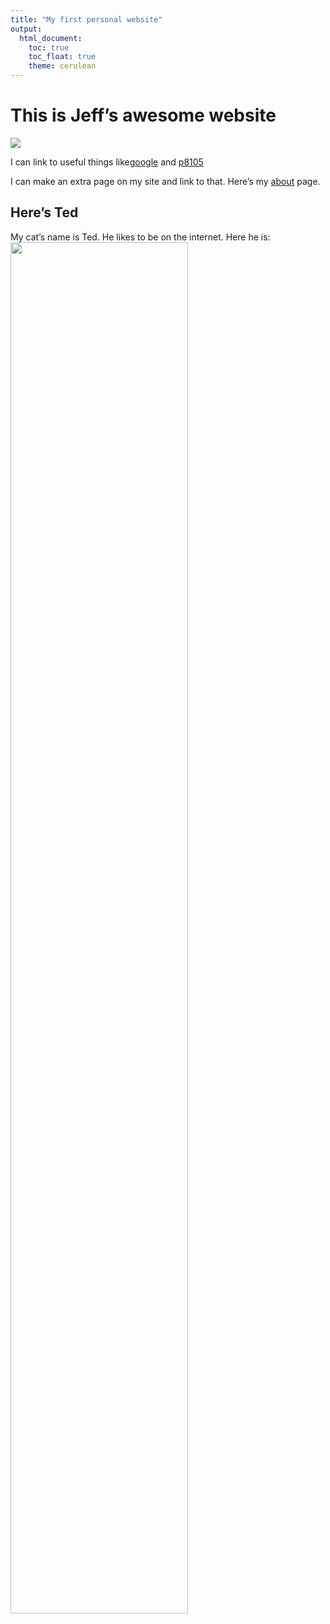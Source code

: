 ```yaml
---
title: "My first personal website"
output: 
  html_document:
    toc: true
    toc_float: true
    theme: cerulean
---
```


# This is Jeff's awesome website

![](https://media.giphy.com/media/drXGoW1iudhKw/giphy.gif)

I can link to useful things like[google](https://www.google.com/) and [p8105](https://www.p8105.com/index.html)


I can make an extra page on my site and link to that. Here's my [about](about.html) page.


## Here's Ted

My cat's name is Ted. He likes to be on the internet. Here he is:
<img src="image/cu_photo.jpg" style="width:75%">

























